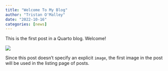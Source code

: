 ```yaml
---
title: "Welcome To My Blog"
author: "Tristan O'Malley"
date: "2022-10-16"
categories: [news]
---
```


This is the first post in a Quarto blog. Welcome!

![](thumbnail.jpg)

Since this post doesn't specify an explicit `image`, the first image in the post will be used in the listing page of posts.
